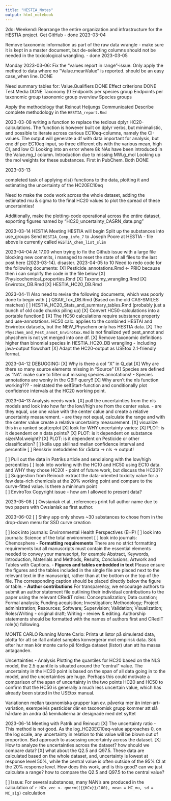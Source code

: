 ```yaml
---
title: "HESTIA_Notes"
output: html_notebook
---
```


2do:
Weekend:
Rearrange the entire organization and infrastructure for the HESTIA project.
Get GitHub
 - done 2023-03-04
 
Remove taxonomic information as part of the raw data wrangle - make sure it is kept in a master document, but de-selecting columns should not be needed in the toxicological wrangling.
 - done 2023-03-05
 
Monday 2023-03-06:
Fix the "values report in range"-issue. Only apply the method to data where no "Value.meanValue" is reported. should be an easy case_when line. DONE

Need summary tables for:
Value.Qualifiers DONE
Effect criterions DONE
Test.Media DONE
Taxonomy (!)
Endpoints per species group
Endpoints per taxonomic group
taxonomic group overview
Species groups
 
Apply the methodology that Reinout Heijungs Communicated
Describe complete methodology in the `HESTIA_report.Rmd`

2023-03-08
writing a function to replace the tedious dplyr HC20-calculations.
  The function is however built on dplyr verbs, but minimalistic, and possible to iterate across carious EC10eq-columns, namely the CI-values.
  The output will generate a df with data important for analysis, but one df per EC10eq input, so three different dfs with the various mean, high CI, and low CI
Looking into an error where 8k NAs have been introduced in the Value.mg_l column.
  Introduction due to missing MW.g_mol
  Looking up the mol weights for these substances. First in PubChem.
Both DONE

2023-03-13

completed task of applying nls() functions to the data, plotting it and estimating the uncertainty of the HC20EC10eq

Need to make the code work across the whole dataset, adding the estimated mu & sigma to the final HC20 values to plot the spread of these uncertainties!

Additionally, make the plotting-code operational across the entire dataset, 
exporting figures named by "HC20_uncertainty_CASRN_date.png"


2023-03-14
HESTIA Meeting
HESTIA will begin Split up the substances into use_groups
Send `HESTIA_Comp_info_7` to Joseph Poore at HESTIA
 - file above is currently called `HESTIA_chem_list_slim` 

2023-04-04
At 17.00 when trying to fix the Github issue with a large file blocking new commits, i managed to reset the state of all files to the last post here (2023-03-14). 
disaster.
2023-04-05 to 10
Need to redo code for the following documents:
[X] Pesticide_annotations.Rmd <- PRIO because then i can simplify the code in the file below
[X] Physicochemical_properties.Rmd
[X] Taxonomy_wrangling.Rmd
[X] Envirotox_DB.Rmd
[X] HESTIA_HC20_DB.Rmd


2023-04-11
Also need to revise the following documents, which was poorly done to begin with
[ ] QSAR_Tox_DB.Rmd (Based on the old CAS-SMILES matches)
[ ] HESTIA_HC20_Stats_and_summary_tables.Rmd (probably just a bunch of old code chunks piling up)
[X] Convert HC50-calculations into a portable function()
[X] The HC50 calculations require substance property and use-annotations. HC50 calc. applies to the combined HESTAI and Envirotox datasets, but the NEW_Physchem only has HESTIA data. 
[X] The `Physchem_and_Pest_annot_Envirotox.Rmd` is not finalized yet! pest_annot and physchem is not yet merged into one df.
[X] Remove taxonomic definitions higher than binomial species in HESTIA_HC20_DB wrangling - Including java-output flowchart
[X] Adapt the HC20-output as USEtox 2.1-friendly format.

2023-04-12
DEBUGGING:
[X] Why is there a col "X" in Q_dat
[X] Why are there so many source elements missing in "Source"
[X] Species are defined as "NA". make sure to filter out missing species annotations!
 - Species annotations are wonky in the  GBIF query!! 
[X] Why aren't the nls function working???
 - reinstated the selfStart-function and conditionally plot confidence intervals at the HC20 working point.

2023-04-13
Analysis needs work.
[X] pull the uncertainties from the nls models and look into how far the low//high are from the center value.
 - are they equal, use one value with the center calue and create a relative uncertainty measurement.
 - are they not equal, calculate the range and with the center value create a relative uncertainty measurement.
[X] visualize this in a ranked scatterplot
[X] look for WHY uncertainty varies:
[X] PLOT: is it dependent on n data points?
[X] PLOT: is it dependent on substance size/Mol.weight?
[X] PLOT: is it dependent on Pesticide or other classification?
[ ] kolla upp skillnad mellan confidence interval and percentile
[ ] Renskriv metoddelen för rådata -> nls -> output!

[ ] Pull out the data in Patriks article and send along with the low/high percentiles
[ ] look into working with the HC10 and HC50 using EC10 data. and WHY they chose HC20!
 - point of future work, but discuss the HC20??
[ ] Suggestion from Reinout: extract the data-oriented toxicity value for a few data-rich chemicals at the 20% working point and compare to the curve-fitted value. Is there a minimum point  
[ ] EnviroTox Copyright issue - how am I allowed to present data?
 

2023-05-08
[ ] Owsianiak et al., references print full author name due to two papers with Owsianiak as first author.


2023-06-02
[ ] Shiny app only shows ~30 substances to chose from in the drop-down menu for SSD curve creation



[ ] look into journals: Environmental Health Perspectives (EHP)
[ ] look into journals: Science of the total environment
[ ] look into journals: Chemosphere
 - **Formatting requirements**
 There are no strict formatting requirements but all manuscripts must contain the essential elements needed to convey your manuscript, for example Abstract, Keywords, Introduction, Materials and Methods, Results, Conclusions, Artwork and Tables with Captions.
 - **Figures and tables embedded in text**
Please ensure the figures and the tables included in the single file are placed next to the relevant text in the manuscript, rather than at the bottom or the top of the file. The corresponding caption should be placed directly below the figure or table.
 - **Author contributions**
 For transparency, we encourage authors to submit an author statement file outlining their individual contributions to the paper using the relevant CRediT roles: Conceptualization; Data curation; Formal analysis; Funding acquisition; Investigation; Methodology; Project administration; Resources; Software; Supervision; Validation; Visualization; Roles/Writing - original draft; Writing - review & editing. Authorship statements should be formatted with the names of authors first and CRediT role(s) following. 
 
 
MONTE CARLO
Running Monte Carlo: 
Printa ut listor på simulerad data, plotta för att se ifall antalet samples konvergerar mot empirisk data.
Sök efter hur man kör monte carlo på fördiga dataset (listor) utan att ha massa antaganden.



Uncertainties - Analysis
Plotting the quantiles for HC20 based on the NLS model, the 2.5 quantile is situated around the "central" value. The uncertainty in the HC20 point is based on the span of all data going in to the model, and the uncertainties are huge. Perhaps this could motivate a comparison of the span of uncertainty in the two points HC20 and HC50 to confirm that the HC50 is generally a much less uncertain value, which has already been stated in the USEtox manual. 

Variationen mellan taxonomiska grupper kan ev. påverka mer än inter-art-variation, exempelvis pesticider där en taxonomisk grupp kommer att slå hårdare än andra då kemikalierna är designade  med det syftet


2023-06-14
Meeting with Patrik and Reinout:
[X] The uncertainty ratio - This method is not good. As the log_HC20EC10eq-value approaches 0, on the log scale, any uncertainty in relation to this value will be blown out of proportion. Bad approach to assessing uncertainty across the dataset.
[X] How to analyze the uncertainties across the dataset? how should we compare data?
[X] what about the Q2.5 and Q97.5. These data are calculated based on the whole dataset, and, uncertainty is lowest at response level 50%, while the central value is often outside of the 95% CI at the 20% response level. How does this work, and is this good? can we just calculate a range? how to compare the Q2.5 and Q97.5 to the central value?

[ ] Issue: For several substances, many NAN's are produced in the calculation of `r HCx_vec <- qnorm(({{HCx}}/100), mean = MC_mu, sd = MC_sig)` calculation